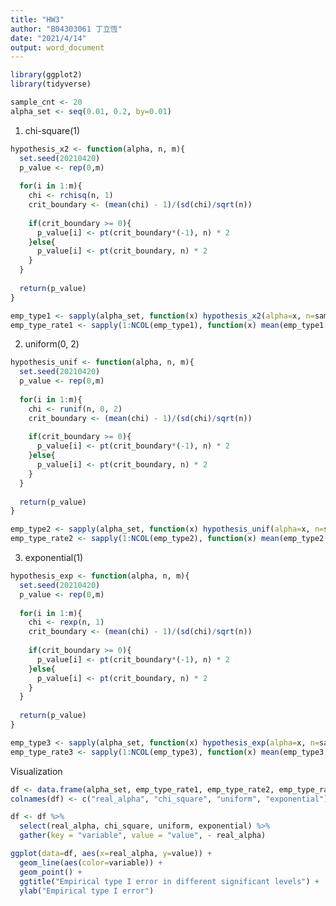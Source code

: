 ---
title: "HW3"
author: "B04303061 丁立恆"
date: "2021/4/14"
output: word_document
---

```{r, include=FALSE}
library(ggplot2)
library(tidyverse)
```

```{r}
sample_cnt <- 20
alpha_set <- seq(0.01, 0.2, by=0.01)
```

1. chi-square(1)
```{r}
hypothesis_x2 <- function(alpha, n, m){
  set.seed(20210420)
  p_value <- rep(0,m)
  
  for(i in 1:m){
    chi <- rchisq(n, 1)
    crit_boundary <- (mean(chi) - 1)/(sd(chi)/sqrt(n))
    
    if(crit_boundary >= 0){
      p_value[i] <- pt(crit_boundary*(-1), n) * 2
    }else{
      p_value[i] <- pt(crit_boundary, n) * 2
    }
  }
  
  return(p_value)
}

emp_type1 <- sapply(alpha_set, function(x) hypothesis_x2(alpha=x, n=sample_cnt, m=10^4))
emp_type_rate1 <- sapply(1:NCOL(emp_type1), function(x) mean(emp_type1[,x] < alpha_set[x]))
```

2. uniform(0, 2)
```{r}
hypothesis_unif <- function(alpha, n, m){
  set.seed(20210420)
  p_value <- rep(0,m)
  
  for(i in 1:m){
    chi <- runif(n, 0, 2)
    crit_boundary <- (mean(chi) - 1)/(sd(chi)/sqrt(n))
    
    if(crit_boundary >= 0){
      p_value[i] <- pt(crit_boundary*(-1), n) * 2
    }else{
      p_value[i] <- pt(crit_boundary, n) * 2
    }
  }
  
  return(p_value)
}

emp_type2 <- sapply(alpha_set, function(x) hypothesis_unif(alpha=x, n=sample_cnt, m=10^4))
emp_type_rate2 <- sapply(1:NCOL(emp_type2), function(x) mean(emp_type2[,x] < alpha_set[x]))
```

3. exponential(1)
```{r}
hypothesis_exp <- function(alpha, n, m){
  set.seed(20210420)
  p_value <- rep(0,m)
  
  for(i in 1:m){
    chi <- rexp(n, 1)
    crit_boundary <- (mean(chi) - 1)/(sd(chi)/sqrt(n))
    
    if(crit_boundary >= 0){
      p_value[i] <- pt(crit_boundary*(-1), n) * 2
    }else{
      p_value[i] <- pt(crit_boundary, n) * 2
    }
  }
  
  return(p_value)
}

emp_type3 <- sapply(alpha_set, function(x) hypothesis_exp(alpha=x, n=sample_cnt, m=10^4))
emp_type_rate3 <- sapply(1:NCOL(emp_type3), function(x) mean(emp_type3[,x] < alpha_set[x]))
```

Visualization
```{r}
df <- data.frame(alpha_set, emp_type_rate1, emp_type_rate2, emp_type_rate3)
colnames(df) <- c("real_alpha", "chi_square", "uniform", "exponential")

df <- df %>%
  select(real_alpha, chi_square, uniform, exponential) %>%
  gather(key = "variable", value = "value", - real_alpha)

ggplot(data=df, aes(x=real_alpha, y=value)) +
  geom_line(aes(color=variable)) +
  geom_point() +
  ggtitle("Empirical type I error in different significant levels") +
  ylab("Empirical type I error")
```